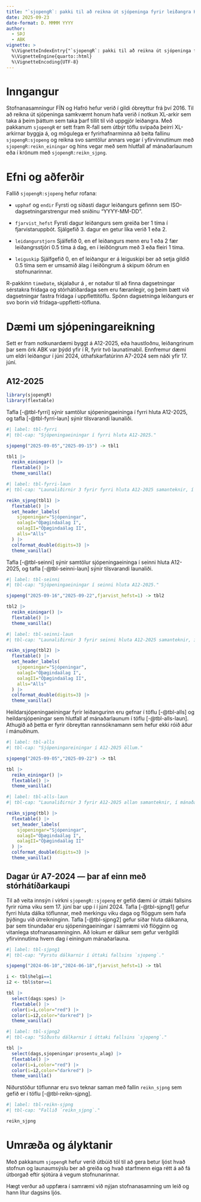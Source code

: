 ```yaml
---
title: "`sjopengR`: pakki til að reikna út sjópeninga fyrir leiðangra Hafró"
date: 2025-09-23
date-format: D. MMMM YYYY
author: 
  - SÞJ
  - ABK
vignette: >
  %\VignetteIndexEntry{"`sjopengR`: pakki til að reikna út sjópeninga fyrir leiðangra Hafró"}
  %\VignetteEngine{quarto::html}
  %\VignetteEncoding{UTF-8}
---
```


# Inngangur

Stofnanasamningur FÍN og Hafró hefur verið í gildi óbreyttur frá því 2016. Til að reikna út sjópeninga samkvæmt honum hafa verið í notkun XL-arkir sem taka á þeim þáttum sem taka þarf tillit til við uppgjör leiðangra. Með pakkanum `sjopengR` er sett fram R-fall sem útbýr töflu svipaða þeirri XL-arkirnar byggja á, og mögulega er fyrirhafnarminna að beita fallinu `sjopengR:sjopeng` og reikna svo samtölur annars vegar í yfirvinnutímum með `sjopengR:reikn_einingar` og hins vegar með sem hlutfall af mánaðarlaunum eða í krónum með `sjopengR:reikn_sjpng`.

# Efni og aðferðir

Fallið `sjopengR:sjopeng` hefur rofana:

- `upphaf` og `endir` Fyrsti og síðasti dagur leiðangurs gefinnn sem ISO-dagsetningarstrengur með sniðinu "YYYY-MM-DD".

- `fjarvist_hefst` Fyrsti dagur leiðangurs sem greiða ber 1 tíma í fjarvistaruppbót. Sjálgefið 3. dagur en getur líka verið 1 eða 2.

- `leidangurstjorn` Sjálfefið 0, en ef leiðangurs menn eru 1 eða 2 fær leiðangrsstjóri 0.5 tíma á dag, en í leiðöngrum með 3 eða fleiri 1 tíma.

- `leiguskip` Sjálfgefið 0, en ef leiðangur er á leiguskipi ber að setja gildið 0.5 tíma sem er umsamið álag í leiðöngrum á skipum öðrum en stofnunarinnar.

R-pakkinn `timeDate`, skjalaður á [](https://geobosh.github.io/timeDateDoc/), er notaður til að finna dagsetningar sérstakra frídaga og stórhátíðardaga sem eru færanlegir, og þeim bætt við dagsetningar fastra frídaga í uppflettitöflu. Spönn dagsetninga leiðangurs er svo borin við frídaga-uppfletti-töfluna.

# Dæmi um sjópeningareikning

Sett er fram notkunardæmi byggt á A12-2025, eða haustloðnu, leiðangrinum þar sem örk ABK var þýdd yfir í R, fyrir tvö launatímabil. Ennfremur dæmi um eldri leiðangur í júní 2024, úthafskarfatúrinn A7-2024 sem náði yfir 17. júní.

## A12-2025

```r
library(sjopengR)
library(flextable)
```

Tafla [-@tbl-fyrri] sýnir samtölur sjópeningaeininga í fyrri hluta A12-2025, og tafla [-@tbl-fyrri-laun] sýnir tilsvarandi launaliði.

```r
#| label: tbl-fyrri
#| tbl-cap: "Sjópeningaeiningar í fyrri hluta A12-2025."

sjopeng("2025-09-05","2025-09-15") -> tbl1

tbl1 |>
  reikn_einingar() |>
  flextable() |>
  theme_vanilla()
```


```r
#| label: tbl-fyrri-laun
#| tbl-cap: "Launaliðirnir 3 fyrir fyrri hluta A12-2025 samanteknir, í mánaðarlaunum."

reikn_sjpng(tbl1) |>
  flextable() |>
  set_header_labels(
    sjopeningar="Sjópeningar",
    oalagI="Óþægindaálag I",
    oalagII="Óþægindaálag II",
    alls="Alls"
  ) |>
  colformat_double(digits=3) |>
  theme_vanilla()
```

Tafla [-@tbl-seinni] sýnir samtölur sjópeningaeininga í seinni hluta A12-2025, og tafla [-@tbl-seinni-laun] sýnir tilsvarandi launaliði.


```r
#| label: tbl-seinni
#| tbl-cap: "Sjópeningaeiningar í seinni hluta A12-2025."

sjopeng("2025-09-16","2025-09-22",fjarvist_hefst=1) -> tbl2

tbl2 |>
  reikn_einingar() |>
  flextable() |>
  theme_vanilla()
```


```r
#| label: tbl-seinni-laun
#| tbl-cap: "Launaliðirnir 3 fyrir seinni hluta A12-2025 samanteknir, í mánaðarlaunum."

reikn_sjpng(tbl2) |>
  flextable() |>
  set_header_labels(
    sjopeningar="Sjópeningar",
    oalagI="Óþægindaálag I",
    oalagII="Óþægindaálag II",
    alls="Alls"
  ) |>
  colformat_double(digits=3) |>
  theme_vanilla()
```

Heildarsjópeningaeiningar fyrir leiðangurinn eru gefnar í töflu [-@tbl-alls] og heildarsjópeningar sem hlutfall af mánaðarlaunum í töflu [-@tbl-alls-laun]. Athugið að þetta er fyrir óbreyttan rannsóknamann sem hefur ekki róið áður í mánuðinum.

```r
#| label: tbl-alls
#| tbl-cap: "Sjópeningareiningar í A12-2025 öllum."

sjopeng("2025-09-05","2025-09-22") -> tbl

tbl |>
  reikn_einingar() |>
  flextable() |>
  theme_vanilla()
```

```r
#| label: tbl-alls-laun
#| tbl-cap: "Launaliðirnir 3 fyrir A12-2025 allan samanteknir, í mánaðarlaunum ."

reikn_sjpng(tbl) |>
  flextable() |>
  set_header_labels(
    sjopeningar="Sjópeningar",
    oalagI="Óþægindaálag I",
    oalagII="Óþægindaálag II"
  ) |>
  colformat_double(digits=3) |>
  theme_vanilla()
```

## Dagar úr A7-2024 --- þar af einn með stórhátíðarkaupi

Til að veita innsýn í virkni `sjopengR::sjopeng` er gefið dæmi úr úttaki fallsins fyrir rúma viku sem 17. júní bar upp í í júní 2024. Tafla [-@tbl-sjpng1] gefur fyrri hluta dálka töflunnar, með merkingu viku daga og flöggum sem hafa þýðingu við útreikninginn. Tafla [-@tbl-sjpng2] gefur síðar hluta dálkanna, þar sem tínundaðar eru sjópeningaeiningar í samræmi við flögginn og vitanlega stofnanasamninginn. Að lokum er dálkur sem gefur verðgildi yfirvinnutíma hvern dag í einingum mánaðarlauna.

```r
#| label: tbl-sjpng1
#| tbl-cap: "Fyrstu dálkarnir í úttaki fallsins `sjopeng`."

sjopeng("2024-06-10","2024-06-18",fjarvist_hefst=1) -> tbl

i <- tbl$helgi==1
i2 <- tbl$stor==1

tbl |>
  select(dags:spes) |>
  flextable() |>
  color(i=i,color="red") |>
  color(i=i2,color="darkred") |>
  theme_vanilla()
```

```r
#| label: tbl-sjpng2
#| tbl-cap: "Síðustu dálkarnir í úttaki fallsins `sjopeng`."

tbl |>
  select(dags,sjopeningar:prosentu_alag) |>
  flextable() |>
  color(i=i,color="red") |>
  color(i=i2,color="darkred") |>
  theme_vanilla()

```
Niðurstöður töflunnar eru svo teknar saman með fallin `reikn_sjpng` sem gefið er í töflu [-@tbl-reikn-sjpng].

```r
#| label: tbl-reikn-sjpng
#| tbl-cap: "Fallið `reikn_sjpng`."

reikn_sjpng
```


# Umræða og ályktanir

Með pakkanum `sjopengR` hefur verið útbúið tól til að gera betur ljóst hvað stofnun og launaumsýslu ber að greiða og hvað starfmenn eiga rétt á að fá útborgað eftir sjótúra á vegum stofnunarinnar.

Hægt verður að uppfæra í samræmi við nýjan stofnanasamning um leið og hann lítur dagsins ljós.

